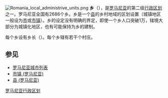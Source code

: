 [[Image:Romania_local_administrive_units.png|thumb]]
'''乡'''（{{lang-ro|comună}}），是[[罗马尼亚|罗马尼亚]]的第二级[[行政区划|行政区划]]之一。罗马尼亚全国有2686个乡。乡是一个[[县_(罗马尼亚)|县]]的乡村地域的区划设置（城镇地区一般设为[[市|市]]或[[市镇|市镇]]）。乡的设定没有明确的界定，即使一个乡人口突破1万，辖境大部分为城镇化地区，也有可能保持为乡的建制。

每个乡设有乡长（{{lang-ro|primar}}）。每个乡辖有若干个村庄。

==参见==
*[[罗马尼亚城市列表|罗马尼亚城市列表]]
*[[市镇_(罗马尼亚)|市镇 (罗马尼亚)]]
*[[县_(罗马尼亚)|县 (罗马尼亚)]]

[[Category:罗马尼亚行政区划|]]